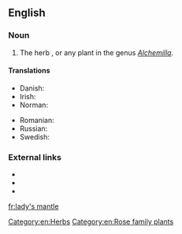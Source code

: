 ==English==

===Noun===
{{en-noun|head=[[lady]]'s [[mantle]]}}

# The herb {{taxlink|Alchemilla vulgaris|species|noshow=1}}, or any plant in the genus ''[[Alchemilla]]''.

====Translations====
{{trans-top|a herb}}
* Danish: {{t|da|løvefod|c}}
* Irish: {{t|ga|dearna Mhuire|f}}
* Norman: {{t|nrf|pentecôte|f}}
{{trans-mid}}
* Romanian: {{t+|ro|crețișoară|f}}
* Russian: {{t+|ru|манже́тка|f}}
* Swedish: {{t|sv|daggkåpa|c}}
{{trans-bottom}}

===External links===
* {{pedia|Alchemilla}}
* {{specieslite|Alchemilla}}
* {{comcatlite|Alchemilla vulgaris}}

[[Category:en:Herbs]]
[[Category:en:Rose family plants]]

[[fr:lady's mantle]]